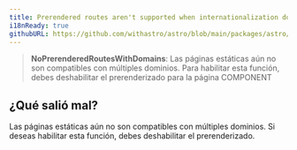 ```yaml
---
title: Prerendered routes aren't supported when internationalization domains are enabled.
i18nReady: true
githubURL: https://github.com/withastro/astro/blob/main/packages/astro/src/core/errors/errors-data.ts
---
```



> **NoPrerenderedRoutesWithDomains**: Las páginas estáticas aún no son compatibles con múltiples dominios. Para habilitar esta función, debes deshabilitar el prerenderizado para la página COMPONENT

## ¿Qué salió mal?
Las páginas estáticas aún no son compatibles con múltiples dominios. Si deseas habilitar esta función, debes deshabilitar el prerenderizado.



